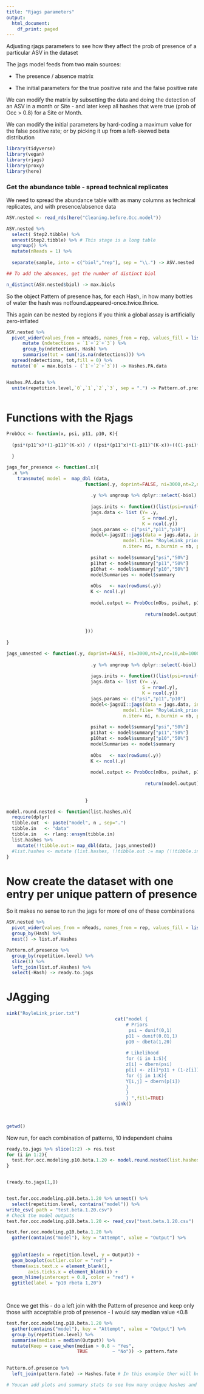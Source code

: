 ```yaml
---
title: "Rjags parameters"
output:
  html_document:
    df_print: paged
---
```

Adjusting rjags parameters to see how they affect the prob of presence of a particular ASV in the dataset

The jags model feeds from two main sources: 

  * The presence / absence matrix
  
  * The initial parameters for the true positive rate and the false positive rate
  
We can modify the matrix by subsetting the data and doing the detection of an ASV in a month or Site - and later keep all hashes that were true (prob of Occ > 0.8) for a Site or Month.

We can modify the initial parameters by hard-coding a maximum value for the false positive rate; or by picking it up from a left-skewed beta distribution


```r
library(tidyverse)
library(vegan)
library(rjags)
library(proxy)
library(here)
```



### Get the abundance table - spread technical replicates

We need to spread the abundance table with as many columns as technical replicates, and with presence/absence data 

```r
ASV.nested <- read_rds(here("Cleaning.before.Occ.model"))

ASV.nested %>% 
  select( Step2.tibble) %>% 
  unnest(Step2.tibble) %>% # This stage is a long table
  ungroup() %>%
  mutate(nReads = 1) %>% 
 
  separate(sample, into = c("biol","rep"), sep = "\\.") -> ASV.nested

## To add the absences, get the number of distinct biol

n_distinct(ASV.nested$biol) -> max.biols


```

So the object Pattern of presence has, for each Hash, in how many bottles of water the hash was notfound.appeared-once.twice.thrice.

This again can be nested by regions if you think a global assay is artificially zero-inflated

```r


ASV.nested %>%   
  pivot_wider(values_from = nReads, names_from = rep, values_fill = list (nReads = 0)) %>% 
      mutate (ndetections = `1`+`2`+`3`) %>% 
      group_by(ndetections, Hash) %>% 
      summarise(tot = sum(!is.na(ndetections))) %>% 
  spread(ndetections, tot,fill = 0) %>% 
  mutate(`0` = max.biols - (`1`+`2`+`3`)) -> Hashes.PA.data


Hashes.PA.data %>% 
  unite(repetition.level,`0`,`1`,`2`,`3`, sep = ".") -> Pattern.of.presence 



```


# Functions with the Rjags 

```r

ProbOcc <- function(x, psi, p11, p10, K){
  
  (psi*(p11^x)*(1-p11)^(K-x)) / ((psi*(p11^x)*(1-p11)^(K-x))+(((1-psi)*(p10^x))*((1-p10)^(K-x))))

  } 

jags_for_presence <- function(.x){
  .x %>% 
    transmute( model =  map_dbl (data,
                             function(.y, doprint=FALSE, ni=3000,nt=2,nc=10,nb=1000,myparallel=TRUE){
                               
                               .y %>% ungroup %>% dplyr::select(-biol) -> .y # Reduce the tibble to just the presence/abs matrix
                               
                               jags.inits <- function()(list(psi=runif(1,0.05,0.95),p11=runif(1, 0.01,1),p10=rbeta(1,1,20))) # generates three random starting estimates of psi, p11 and p10
                               jags.data <- list (Y= .y,
                                                  S = nrow(.y),
                                                  K = ncol(.y)) 
                               jags.params <- c("psi","p11","p10")
                               model<-jagsUI::jags(data = jags.data, inits = jags.inits, parameters.to.save= jags.params, 
                                           model.file= "RoyleLink_prior.txt", n.thin= nt, n.chains= nc, 
                                           n.iter= ni, n.burnin = nb, parallel=myparallel)
                               
                               psihat <- model$summary["psi","50%"]
                               p11hat <- model$summary["p11","50%"]
                               p10hat <- model$summary["p10","50%"]    
                               modelSummaries <- model$summary
                               
                               nObs   <- max(rowSums(.y))
                               K <- ncol(.y)
                    
                               model.output <- ProbOcc(nObs, psihat, p11hat, p10hat, K) 
                              
										           return(model.output)
              
                               
                             }))
  
}

jags_unnested <- function(.y, doprint=FALSE, ni=3000,nt=2,nc=10,nb=1000,myparallel=TRUE){
                               
                               .y %>% ungroup %>% dplyr::select(-biol) -> .y # Reduce the tibble to just the presence/abs matrix
                               
                               jags.inits <- function()(list(psi=runif(1,0.05,0.95),p11=runif(1, 0.01,1),p10=rbeta(1,1,20))) # generates three random starting estimates of psi, p11 and p10
                               jags.data <- list (Y= .y,
                                                  S = nrow(.y),
                                                  K = ncol(.y)) 
                               jags.params <- c("psi","p11","p10")
                               model<-jagsUI::jags(data = jags.data, inits = jags.inits, parameters.to.save= jags.params, 
                                           model.file= "RoyleLink_prior.txt", n.thin= nt, n.chains= nc, 
                                           n.iter= ni, n.burnin = nb, parallel=myparallel)
                               
                               psihat <- model$summary["psi","50%"]
                               p11hat <- model$summary["p11","50%"]
                               p10hat <- model$summary["p10","50%"]    
                               modelSummaries <- model$summary
                               
                               nObs   <- max(rowSums(.y))
                               K <- ncol(.y)
                    
                               model.output <- ProbOcc(nObs, psihat, p11hat, p10hat, K) 
                              
										           return(model.output)
              
                               
                             }

model.round.nested <- function(list.hashes,n){
  require(dplyr)
  tibble.out  <- paste("model", n , sep=".")
  tibble.in   <- "data"
  tibble.in   <- rlang::ensym(tibble.in)
  list.hashes %>% 
    mutate(!!tibble.out:= map_dbl(data, jags_unnested))
  #list.hashes <- mutate (list.hashes, !!tibble.out := map (!!tibble.in,  jags_for_presence))
}

```

# Now create the dataset with one entry per unique pattern of presence

So it makes no sense to run the jags for more of one of these combinations

```r



ASV.nested %>%   
  pivot_wider(values_from = nReads, names_from = rep, values_fill = list (nReads = 0)) %>% 
  group_by(Hash) %>% 
  nest() -> list.of.Hashes

Pattern.of.presence %>% 
  group_by(repetition.level) %>% 
  slice(1) %>% 
  left_join(list.of.Hashes) %>% 
  select(-Hash) -> ready.to.jags


```

# JAgging

```r
sink("RoyleLink_prior.txt")
										cat("model {
										    # Priors
										     psi ~ dunif(0,1)
										    p11 ~ dunif(0.01,1)
										    p10 ~ dbeta(1,20)
										    
										    # Likelihood 
										    for (i in 1:S){
										    z[i] ~ dbern(psi)
										    p[i] <- z[i]*p11 + (1-z[i])*p10
										    for (j in 1:K){
										    Y[i,j] ~ dbern(p[i])
										    }
										    }
										    } ",fill=TRUE)
										sink()
										
										

getwd()


```

Now run, for each combination of patterns, 10 independent chains

```r
ready.to.jags %>% slice(1:2) -> res.test
for (i in 1:2){
  test.for.occ.modeling.p10.beta.1.20 <- model.round.nested(list.hashes = ready.to.jags, n = i)
}


(ready.to.jags[1,])


test.for.occ.modeling.p10.beta.1.20 %>% unnest() %>% 
  select(repetition.level, contains("model")) %>% 
write_csv( path = "test.beta.1.20.csv")
# Check the model outputs
test.for.occ.modeling.p10.beta.1.20 <- read_csv("test.beta.1.20.csv") 

test.for.occ.modeling.p10.beta.1.20 %>% 
  gather(contains("model"), key = "Attempt", value = "Output") %>% 
  
  
  ggplot(aes(x = repetition.level, y = Output)) +
  geom_boxplot(outlier.color = "red") + 
  theme(axis.text.x = element_blank(), 
        axis.ticks.x = element_blank()) +
  geom_hline(yintercept = 0.8, color = "red") +
  ggtitle(label = "p10 rbeta 1,20")

  
```
Once we get this - do a left join with the Pattern of presence and keep only those with acceptable prob of presence - I would say median value <0.8

```r

test.for.occ.modeling.p10.beta.1.20 %>% 
  gather(contains("model"), key = "Attempt", value = "Output") %>% 
  group_by(repetition.level) %>% 
  summarise(median = median(Output)) %>% 
  mutate(Keep = case_when(median > 0.8 ~ "Yes",
                          TRUE         ~ "No")) -> pattern.fate
  

Pattern.of.presence %>% 
  left_join(pattern.fate) -> Hashes.fate # In this example ther will be NAs bc I only run the example for a few Patterns

# Youcan add plots and summary stats to see how many unique hashes and nReads are you actually throwing away


```

